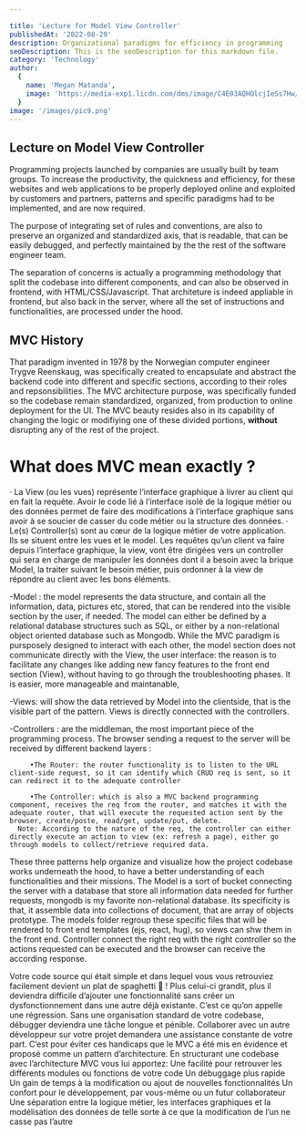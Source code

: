 ```yaml
---

title: 'Lecture for Model View Controller'
publishedAt: '2022-08-29'
description: Organizational paradigms for efficiency in programming
seoDescription: This is the seoDescription for this markdown file.
category: 'Technology'
author:
  {
    name: 'Megan Matanda',
    image: 'https://media-exp1.licdn.com/dms/image/C4E03AQHOlcjIeSs7Hw/profile-displayphoto-shrink_200_200/0/1656079264419?e=1665014400&v=beta&t=iqNsDEnusO-SGUDunM-TC5ZJcMGGMq6Yn_xWwOVYXvE',
  }
image: '/images/pic9.png'
---
```


## Lecture on Model View Controller


Programming projects launched by companies are usually built by team groups. To increase the productivity, the quickness and efficiency, for these websites and web applications to be properly deployed online and exploited by customers and partners, patterns and specific paradigms had to be implemented, and are now required.

The purpose of integrating set of rules and conventions, are also to preserve an organized and standardized axis, that is readable, that can be easily debugged, and perfectly maintained by the the rest of the software engineer team.

The separation of concerns is actually a programming methodology that split the codebase into different components, and can also be observed in frontend, with HTML/CSS/Javascript. That architeture is indeed appliable in frontend, but also back in the server, where all the set of instructions and functionalities, are processed under the hood.

## MVC History

That paradigm invented in 1978 by the Norwegian computer engineer Trygve Reenskaug, was specifically created to encapsulate and abstract the backend code into different and specific sections, according to their roles and repsonsibilities. The MVC architecture purpose, was specifically funded
so the codebase remain standardized, organized, from production to online deployment for the UI. The MVC beauty resides also in its capability of changing the logic or modifiying one of these divided portions, **without** disrupting any of the rest of the project.

# What does MVC mean exactly ?

·         La View (ou les vues) représente l’interface graphique à livrer au client qui en fait la requête. Avoir le code lié à l’interface isolé de la logique métier ou des données permet de faire des modifications à l’interface graphique sans avoir à se soucier de casser du code métier ou la structure des données.
·         Le(s) Controller(s) sont au cœur de la logique métier de votre application. Ils se situent entre les vues et le model. Les requêtes qu’un client va faire depuis l’interface graphique, la view, vont être dirigées vers un controller qui sera en charge de manipuler les données dont il a besoin avec la brique Model, la traiter suivant le besoin métier, puis ordonner à la view de répondre au client avec les bons éléments.

-Model : the model represents the data structure, and contain all the information, data, pictures etc, stored, that can be rendered into the visible section by the user, if needed. The model can either be defined by a relational database structures such as SQL, or either by a non-relational object oriented database such as Mongodb. 
While the MVC paradigm is pursposely designed to interact with each other, the model section does not communicate directly with the View, the user interface: the reason is to facilitate any changes like adding new fancy features to the front end section (View), without having to go through the troubleshooting phases. It is easier, more manageable and maintanable,

-Views: will show the data retrieved by Model into the clientside, that is the visible part of the pattern. Views is directly connected with the controllers.

-Controllers : are the middleman, the most important piece of the programming process. The browser sending a request to the server will be received by different backend layers :

         •The Router: the router functionality is to listen to the URL client-side request, so it can identify which CRUD req is sent, so it can redirect it to the adequate controller

         •The Controller: which is also a MVC backend programming component, receives the req from the router, and matches it with the adequate router, that will execute the requested action sent by the browser, create/poste, read/get, update/put, delete.
      Note: According to the nature of the req, the controller can either directly execute an action to view (ex: refresh a page), either go through models to collect/retrieve required data.

These three patterns help organize and visualize how the project codebase works underneath the hood, to have a better understanding of each functionalities and their missions. The Model is a sort of bucket connecting the server with a database that store all information data needed for further requests, mongodb is my favorite non-relational database. 
Its specificity is that, it assemble data into collections of document, that are array of objects prototype. The models folder regroup these specific files that will be rendered to front end templates (ejs, react, hug), so views can shw them in the front end. Controller connect the right req with the right controller so the actions requested can be executed and the browser can receive the  according response.


Votre code source qui était simple et dans lequel vous vous retrouviez facilement devient un plat de spaghetti 🍝 ! Plus celui-ci grandit, plus il deviendra difficile d’ajouter une fonctionnalité sans créer un dysfonctionnement dans une autre déjà existante. C’est ce qu’on appelle une régression. Sans une organisation standard de votre codebase, débugger deviendra une tâche longue et pénible. Collaborer avec un autre développeur sur votre projet demandera une assistance constante de votre part.
C’est pour éviter ces handicaps que le MVC a été mis en évidence et proposé comme un pattern d’architecture.
En structurant une codebase avec l’architecture MVC vous lui apportez:
Une facilité pour retrouver les différents modules ou fonctions de votre code
Un débuggage plus rapide
Un gain de temps à la modification ou ajout de nouvelles fonctionnalités
Un confort pour le développement, par vous-même ou un futur collaborateur
Une séparation entre la logique métier, les interfaces graphiques et la modélisation des données de telle sorte à ce que la modification de l’un ne casse pas l’autre
 
